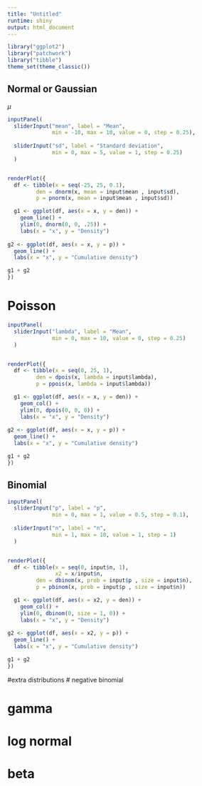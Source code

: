 ```yaml
---
title: "Untitled"
runtime: shiny
output: html_document
---
```

```r
library("ggplot2")
library("patchwork")
library("tibble")
theme_set(theme_classic())
```

## Normal or Gaussian

$\mu$

```r

inputPanel(
  sliderInput("mean", label = "Mean",
              min = -10, max = 10, value = 0, step = 0.25),
  
  sliderInput("sd", label = "Standard deviation",
              min = 0, max = 5, value = 1, step = 0.25)
  )


renderPlot({
  df <- tibble(x = seq(-25, 25, 0.1),
         den = dnorm(x, mean = input$mean , input$sd),
         p = pnorm(x, mean = input$mean , input$sd))

  g1 <- ggplot(df, aes(x = x, y = den)) +
    geom_line() +
    ylim(0, dnorm(0, 0, .25)) +
    labs(x = "x", y = "Density")
  
g2 <- ggplot(df, aes(x = x, y = p)) +
  geom_line() +
  labs(x = "x", y = "Cumulative density") 

g1 + g2 
})
```

# Poisson

```r

inputPanel(
  sliderInput("lambda", label = "Mean",
              min = 0, max = 10, value = 0, step = 0.25)
  )


renderPlot({
  df <- tibble(x = seq(0, 25, 1),
         den = dpois(x, lambda = input$lambda),
         p = ppois(x, lambda = input$lambda))

  g1 <- ggplot(df, aes(x = x, y = den)) +
    geom_col() +
    ylim(0, dpois(0, 0, 0)) +
    labs(x = "x", y = "Density")
  
g2 <- ggplot(df, aes(x = x, y = p)) +
  geom_line() +
  labs(x = "x", y = "Cumulative density") 

g1 + g2 
})
```

## Binomial

```r

inputPanel(
  sliderInput("p", label = "p",
              min = 0, max = 1, value = 0.5, step = 0.1),
  
  sliderInput("n", label = "n",
              min = 1, max = 10, value = 1, step = 1)
  )


renderPlot({
  df <- tibble(x = seq(0, input$n, 1),
               x2 = x/input$n,
         den = dbinom(x, prob = input$p , size = input$n),
         p = pbinom(x, prob = input$p , size = input$n))

  g1 <- ggplot(df, aes(x = x2, y = den)) +
    geom_col() +
    ylim(0, dbinom(0, size = 1, 0)) +
    labs(x = "x", y = "Density")
  
g2 <- ggplot(df, aes(x = x2, y = p)) +
  geom_line() +
  labs(x = "x", y = "Cumulative density") 

g1 + g2 
})
```

#extra distributions
# negative binomial

# gamma
# log normal
# beta
